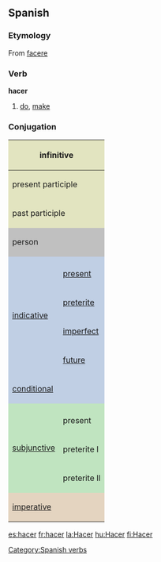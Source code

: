 ==Spanish==
===Etymology===
From {{L.}} [[facere]]

===Verb===
[[Category:Spanish verbs]]
'''hacer'''

# [[do]], [[make]]

===Conjugation===

<center>
{| style="background:#F0F0F0"

|-
! colspan="3" style="background:#e2e4c0" | infinitive
| colspan="5" | hacer

|-
! colspan="3" style="background:#e2e4c0" | present participle
| colspan="5" | [[haciendo]]

|-
! colspan="3" style="background:#e2e4c0" | past participle
| colspan="5" | [[hecho]]

|-
! colspan="2" rowspan="2" style="background:#C0C0C0" | person
! colspan="3" style="background:#C0C0C0" | singular
! colspan="3" style="background:#C0C0C0" | plural

|-
! style="background:#C0C0C0;width:12.5%" | first
! style="background:#C0C0C0;width:12.5%" | second
! style="background:#C0C0C0;width:12.5%" | third
! style="background:#C0C0C0;width:12.5%" | first
! style="background:#C0C0C0;width:12.5%" | second
! style="background:#C0C0C0;width:12.5%" | third

|-
! rowspan="5" style="background:#c0cfe4" | [[indicative]]

! style="background:#c0cfe4" colspan="1" | 
! style="background:#c0cfe4" | yo
! style="background:#c0cfe4" | tú
! style="background:#c0cfe4" | usted
! style="background:#c0cfe4" | nosotros
! style="background:#c0cfe4" | vosotros
! style="background:#c0cfe4" | ustedes

|-
! style="height:3em;background:#c0cfe4" | [[present]]
| hago
| haces
| hace
| hacemos
| hacéis
| hacen

|-
! style="height:3em;background:#c0cfe4" | [[preterite]]
| hice
| hiciste
| hizo
| hicimos
| hicisteis
| hicieron

|-
! style="height:3em;background:#c0cfe4" | [[imperfect]]
| hacía
| hacías
| hacía
| hacíamos
| hacíais
| hacían

|-
! style="height:3em;background:#c0cfe4" | [[future]]
| haré
| harás
| hará
| haremos
| haréis
| harán

|-
! colspan="2" style="height:3em;background:#c0cfe4" | [[conditional]]
| haría
| harías
| haría
| haríamos
| haríais
| harían

|-
! rowspan="4" style="background:#c0e4c0" |[[subjunctive]]
! style="background:#c0e4c0" | 
! style="background:#c0e4c0" | yo
! style="background:#c0e4c0" | tú
! style="background:#c0e4c0" | usted
! style="background:#c0e4c0" | nosotros
! style="background:#c0e4c0" | vosotros
! style="background:#c0e4c0" | ustedes

|-
! style="height:3em;background:#c0e4c0" | present
| haga
| hagas
| haga
| hagamos
| hagáis
| hagan

|-
! style="height:3em;background:#c0e4c0" rowspan="1" | preterite I
| hiciera
| hicieras
| hiciera
| hiciéramos
| hicieras
| hicieran

|-
! style="height:3em;background:#c0e4c0" rowspan="1" | preterite II
| hiciese
| hicieses
| hiciese
| hiciésemos
| hicieses
| hiciesen

|-
! colspan="2" rowspan="2" style="height:3em;background:#e4d4c0" | [[imperative]]
! style="background:#e4d4c0" | -
! style="background:#e4d4c0" | tu
! style="background:#e4d4c0" | usted
! style="background:#e4d4c0" | nosotros
! style="background:#e4d4c0" | vosotros
! style="background:#e4d4c0" | ustedes

|-
|
| haz
| haga
| 
| haced
| hagan

|}
</center>

[[es:hacer]]
[[fr:hacer]]
[[la:Hacer]]
[[hu:Hacer]]
[[fi:Hacer]]